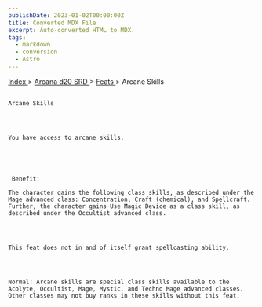 ```yaml
---
publishDate: 2023-01-02T00:00:00Z
title: Converted MDX File
excerpt: Auto-converted HTML to MDX.
tags:
  - markdown
  - conversion
  - Astro
---
```







[
      Index
     ](-index)
     >
     [
      Arcana d20 SRD
     ](arcana-d20-srd-index)
     >
     [
      Feats
     ](arcana-d20-srd-feats-index)
     > Arcane Skills
    




## 
    Arcane Skills
   



    You have access to arcane skills.
   




     Benefit:
    
    The character gains the following class skills, as described under the Mage advanced class: Concentration, Craft (chemical), and Spellcraft. Further, the character gains Use Magic Device as a class skill, as described under the Occultist advanced class.
   



    This feat does not in and of itself grant spellcasting ability.
   



    Normal: Arcane skills are special class skills available to the Acolyte, Occultist, Mage, Mystic, and Techno Mage advanced classes. Other classes may not buy ranks in these skills without this feat.
   





